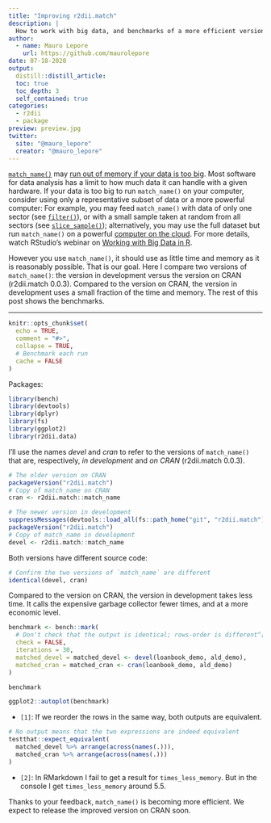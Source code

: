 ```yaml
---
title: "Improving r2dii.match"
description: |
  How to work with big data, and benchmarks of a more efficient version of `match_name()`
author:
  - name: Mauro Lepore
    url: https://github.com/maurolepore
date: 07-18-2020
output: 
  distill::distill_article:
  toc: true
  toc_depth: 3
  self_contained: true
categories:
  - r2dii
  - package
preview: preview.jpg
twitter:
  site: "@mauro_lepore"
  creator: "@mauro_lepore"
---
```


[`match_name()`](https://2degreesinvesting.github.io/r2dii.match/reference/match_name.html) may [run out of memory if your data is too big](https://github.com/2DegreesInvesting/r2dii.match/issues/214). Most software for data analysis has a limit to how much data it can handle with a given hardware. If your data is too big to run `match_name()` on your computer, consider using only a representative subset of data or a more powerful computer: For example, you may feed `match_name()` with data of only one sector (see [`filter()`](https://dplyr.tidyverse.org/reference/filter.html)), or with a small sample taken at random from all sectors (see [`slice_sample()`](https://dplyr.tidyverse.org/reference/slice.html));
alternatively, you may use the full dataset but run `match_name()` on a powerful [computer on the cloud](https://en.wikipedia.org/wiki/Cloud_computing#:~:text=Cloud%20computing%20is%20the%20on,many%20users%20over%20the%20Internet.). For more details, watch RStudio's webinar on [Working with Big Data in R](https://rstudio.com/resources/webinars/working-with-big-data-in-r/). 

However you use `match_name()`, it should use as little time and memory as it is reasonably possible. That is our goal. Here I compare two versions of `match_name()`: the version in development versus the version on CRAN (r2dii.match 0.0.3). Compared to the version on CRAN, the version in development uses a small fraction of the time and memory. The rest of this post shows the benchmarks.

***

```r
knitr::opts_chunk$set(
  echo = TRUE,
  comment = "#>",
  collapse = TRUE,
  # Benchmark each run
  cache = FALSE
)
```

Packages:

```r
library(bench)
library(devtools)
library(dplyr)
library(fs)
library(ggplot2)
library(r2dii.data)
```

I'll use the names _devel_ and _cran_ to refer to the versions of `match_name()` that are, respectively, _in development_ and _on CRAN_ (r2dii.match 0.0.3).

```r
# The older version on CRAN
packageVersion("r2dii.match")
# Copy of match_name on CRAN
cran <- r2dii.match::match_name

# The newer version in development
suppressMessages(devtools::load_all(fs::path_home("git", "r2dii.match")))
packageVersion("r2dii.match")
# Copy of match_name in development
devel <- r2dii.match::match_name
```

Both versions have different source code:

```r
# Confirm the two versions of `match_name` are different
identical(devel, cran)
```

Compared to the version on CRAN, the version in development takes less time. It calls the expensive garbage collector fewer times, and at a more economic level.

```r
benchmark <- bench::mark(
  # Don't check that the output is identical; rows-order is different^[1]
  check = FALSE,
  iterations = 30,
  matched_devel = matched_devel <- devel(loanbook_demo, ald_demo),
  matched_cran = matched_cran <- cran(loanbook_demo, ald_demo)
)

benchmark

ggplot2::autoplot(benchmark)
```


* `[1]`: If we reorder the rows in the same way, both outputs are equivalent.

```r
# No output means that the two expressions are indeed equivalent
testthat::expect_equivalent(
  matched_devel %>% arrange(across(names(.))),
  matched_cran %>% arrange(across(names(.)))
)
```

* `[2]`: In RMarkdown I fail to get a result for `times_less_memory`. But in the console I get `times_less_memory` around 5.5.

Thanks to your feedback, `match_name()` is becoming more efficient. We expect to release the improved version on CRAN soon.
